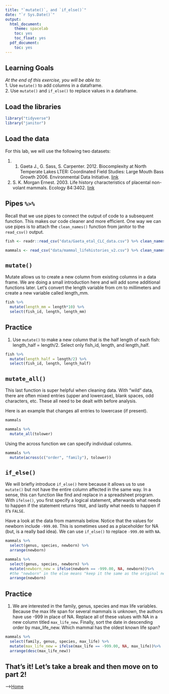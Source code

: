 ```yaml
---
title: "`mutate()`, and `if_else()`"
date: "`r Sys.Date()`"
output:
  html_document:
    theme: spacelab
    toc: yes
    toc_float: yes
  pdf_document:
    toc: yes
---
```


## Learning Goals
*At the end of this exercise, you will be able to:*    
1. Use `mutate()` to add columns in a dataframe.  
2. Use `mutate()` and `if_else()` to replace values in a dataframe.  

## Load the libraries
```r
library("tidyverse")
library("janitor")
```

## Load the data
For this lab, we will use the following two datasets:  

1. 1. Gaeta J., G. Sass, S. Carpenter. 2012. Biocomplexity at North Temperate Lakes LTER: Coordinated Field Studies: Large Mouth Bass Growth 2006. Environmental Data Initiative.   [link](https://portal.edirepository.org/nis/mapbrowse?scope=knb-lter-ntl&identifier=267)  

2. S. K. Morgan Ernest. 2003. Life history characteristics of placental non-volant mammals. Ecology 84:3402.   [link](http://esapubs.org/archive/ecol/E084/093/)  

## Pipes `%>%` 
Recall that we use pipes to connect the output of code to a subsequent function. This makes our code cleaner and more efficient. One way we can use pipes is to attach the `clean_names()` function from janitor to the `read_csv()` output.  
```r
fish <- readr::read_csv("data/Gaeta_etal_CLC_data.csv") %>% clean_names()
```

```r
mammals <- read_csv("data/mammal_lifehistories_v2.csv") %>% clean_names()
```

## `mutate()`  
Mutate allows us to create a new column from existing columns in a data frame. We are doing a small introduction here and will add some additional functions later. Let's convert the length variable from cm to millimeters and create a new variable called length_mm.  
```r
fish %>% 
  mutate(length_mm = length*10) %>% 
  select(fish_id, length, length_mm)
```

## Practice
1. Use `mutate()` to make a new column that is the half length of each fish: length_half = length/2. Select only fish_id, length, and length_half.
```r
fish %>% 
  mutate(length_half = length/2) %>% 
  select(fish_id, length, length_half)
```

## `mutate_all()`
This last function is super helpful when cleaning data. With "wild" data, there are often mixed entries (upper and lowercase), blank spaces, odd characters, etc. These all need to be dealt with before analysis.  

Here is an example that changes all entries to lowercase (if present).  
```r
mammals
```

```r
mammals %>%
  mutate_all(tolower)
```

Using the across function we can specify individual columns.
```r
mammals %>% 
  mutate(across(c("order", "family"), tolower))
```

## `if_else()`
We will briefly introduce `if_else()` here because it allows us to use `mutate()` but not have the entire column affected in the same way. In a sense, this can function like find and replace in a spreadsheet program. With `ifelse()`, you first specify a logical statement, afterwards what needs to happen if the statement returns `TRUE`, and lastly what needs to happen if it's  `FALSE`.  

Have a look at the data from mammals below. Notice that the values for newborn include `-999.00`. This is sometimes used as a placeholder for NA (but, is a really bad idea). We can use `if_else()` to replace `-999.00` with `NA`.  
```r
mammals %>% 
  select(genus, species, newborn) %>% 
  arrange(newborn)
```

```r
mammals %>% 
  select(genus, species, newborn) %>%
  mutate(newborn_new = ifelse(newborn == -999.00, NA, newborn))%>% 
  #the "newborn" in the else means "keep it the same as the original newborn value"
  arrange(newborn)
```

## Practice
1. We are interested in the family, genus, species and max life variables. Because the max life span for several mammals is unknown, the authors have use -999 in place of NA. Replace all of these values with NA in a new column titled `max_life_new`. Finally, sort the date in descending order by max_life_new. Which mammal has the oldest known life span?
```r
mammals %>% 
  select(family, genus, species, max_life) %>%
  mutate(max_life_new = ifelse(max_life == -999.00, NA, max_life))%>% 
  arrange(desc(max_life_new))
```

## That's it! Let's take a break and then move on to part 2! 

-->[Home](https://jmledford3115.github.io/datascibiol/)  